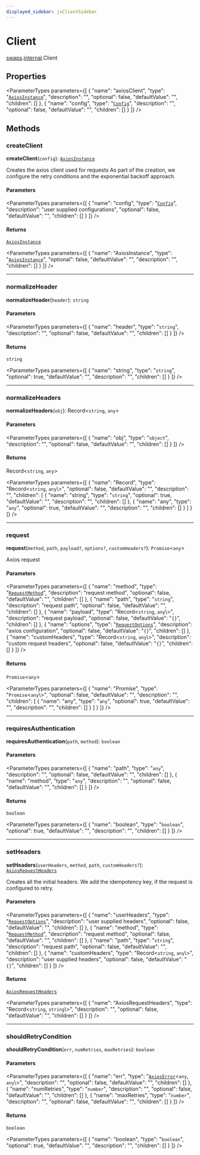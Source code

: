 ```yaml
---
displayed_sidebar: jsClientSidebar
---
```



# Client

[swaps](../../modules/swaps.mdx).[internal](../../swaps/modules/swaps.internal.mdx).Client

## Properties

<ParameterTypes parameters={[
  {
    "name": "axiosClient",
    "type": "[`AxiosInstance`](../interfaces/swaps.internal.AxiosInstance.mdx)",
    "description": "",
    "optional": false,
    "defaultValue": "",
    "children": []
  },
  {
    "name": "config",
    "type": "[`Config`](../interfaces/swaps.internal.Config.mdx)",
    "description": "",
    "optional": false,
    "defaultValue": "",
    "children": []
  }
]} />

## Methods

### createClient

**createClient**(`config`): [`AxiosInstance`](../interfaces/swaps.internal.AxiosInstance.mdx)

Creates the axios client used for requests
As part of the creation, we configure the retry conditions
and the exponential backoff approach.

#### Parameters

<ParameterTypes parameters={[
  {
    "name": "config",
    "type": "[`Config`](../interfaces/swaps.internal.Config.mdx)",
    "description": "user supplied configurations",
    "optional": false,
    "defaultValue": "",
    "children": []
  }
]} />

#### Returns

[`AxiosInstance`](../interfaces/swaps.internal.AxiosInstance.mdx)

<ParameterTypes parameters={[
  {
    "name": "AxiosInstance",
    "type": "[`AxiosInstance`](../interfaces/swaps.internal.AxiosInstance.mdx)",
    "optional": false,
    "defaultValue": "",
    "description": "",
    "children": []
  }
]} />

___

### normalizeHeader

**normalizeHeader**(`header`): `string`

#### Parameters

<ParameterTypes parameters={[
  {
    "name": "header",
    "type": "`string`",
    "description": "",
    "optional": false,
    "defaultValue": "",
    "children": []
  }
]} />

#### Returns

`string`

<ParameterTypes parameters={[
  {
    "name": "string",
    "type": "`string`",
    "optional": true,
    "defaultValue": "",
    "description": "",
    "children": []
  }
]} />

___

### normalizeHeaders

**normalizeHeaders**(`obj`): Record<`string`, `any`\>

#### Parameters

<ParameterTypes parameters={[
  {
    "name": "obj",
    "type": "`object`",
    "description": "",
    "optional": false,
    "defaultValue": "",
    "children": []
  }
]} />

#### Returns

Record<`string`, `any`\>

<ParameterTypes parameters={[
  {
    "name": "Record",
    "type": "Record<`string`, `any`\\>",
    "optional": false,
    "defaultValue": "",
    "description": "",
    "children": [
      {
        "name": "string",
        "type": "`string`",
        "optional": true,
        "defaultValue": "",
        "description": "",
        "children": []
      },
      {
        "name": "any",
        "type": "`any`",
        "optional": true,
        "defaultValue": "",
        "description": "",
        "children": []
      }
    ]
  }
]} />

___

### request

**request**(`method`, `path`, `payload?`, `options?`, `customHeaders?`): `Promise`<`any`\>

Axios request

#### Parameters

<ParameterTypes parameters={[
  {
    "name": "method",
    "type": "[`RequestMethod`](../../swaps/modules/swaps.internal.mdx#requestmethod)",
    "description": "request method",
    "optional": false,
    "defaultValue": "",
    "children": []
  },
  {
    "name": "path",
    "type": "`string`",
    "description": "request path",
    "optional": false,
    "defaultValue": "",
    "children": []
  },
  {
    "name": "payload",
    "type": "Record<`string`, `any`\\>",
    "description": "request payload",
    "optional": false,
    "defaultValue": "`{}`",
    "children": []
  },
  {
    "name": "options",
    "type": "[`RequestOptions`](../interfaces/admin_custom.internal.RequestOptions.mdx)",
    "description": "axios configuration",
    "optional": false,
    "defaultValue": "`{}`",
    "children": []
  },
  {
    "name": "customHeaders",
    "type": "Record<`string`, `any`\\>",
    "description": "custom request headers",
    "optional": false,
    "defaultValue": "`{}`",
    "children": []
  }
]} />

#### Returns

`Promise`<`any`\>

<ParameterTypes parameters={[
  {
    "name": "Promise",
    "type": "`Promise`<`any`\\>",
    "optional": false,
    "defaultValue": "",
    "description": "",
    "children": [
      {
        "name": "any",
        "type": "`any`",
        "optional": true,
        "defaultValue": "",
        "description": "",
        "children": []
      }
    ]
  }
]} />

___

### requiresAuthentication

**requiresAuthentication**(`path`, `method`): `boolean`

#### Parameters

<ParameterTypes parameters={[
  {
    "name": "path",
    "type": "`any`",
    "description": "",
    "optional": false,
    "defaultValue": "",
    "children": []
  },
  {
    "name": "method",
    "type": "`any`",
    "description": "",
    "optional": false,
    "defaultValue": "",
    "children": []
  }
]} />

#### Returns

`boolean`

<ParameterTypes parameters={[
  {
    "name": "boolean",
    "type": "`boolean`",
    "optional": true,
    "defaultValue": "",
    "description": "",
    "children": []
  }
]} />

___

### setHeaders

**setHeaders**(`userHeaders`, `method`, `path`, `customHeaders?`): [`AxiosRequestHeaders`](../../swaps/modules/swaps.internal.mdx#axiosrequestheaders)

Creates all the initial headers.
We add the idempotency key, if the request is configured to retry.

#### Parameters

<ParameterTypes parameters={[
  {
    "name": "userHeaders",
    "type": "[`RequestOptions`](../interfaces/admin_custom.internal.RequestOptions.mdx)",
    "description": "user supplied headers",
    "optional": false,
    "defaultValue": "",
    "children": []
  },
  {
    "name": "method",
    "type": "[`RequestMethod`](../../swaps/modules/swaps.internal.mdx#requestmethod)",
    "description": "request method",
    "optional": false,
    "defaultValue": "",
    "children": []
  },
  {
    "name": "path",
    "type": "`string`",
    "description": "request path",
    "optional": false,
    "defaultValue": "",
    "children": []
  },
  {
    "name": "customHeaders",
    "type": "Record<`string`, `any`\\>",
    "description": "user supplied headers",
    "optional": false,
    "defaultValue": "`{}`",
    "children": []
  }
]} />

#### Returns

[`AxiosRequestHeaders`](../../swaps/modules/swaps.internal.mdx#axiosrequestheaders)

<ParameterTypes parameters={[
  {
    "name": "AxiosRequestHeaders",
    "type": "Record<`string`, `string`\\>",
    "description": "",
    "optional": false,
    "defaultValue": "",
    "children": []
  }
]} />

___

### shouldRetryCondition

**shouldRetryCondition**(`err`, `numRetries`, `maxRetries`): `boolean`

#### Parameters

<ParameterTypes parameters={[
  {
    "name": "err",
    "type": "[`AxiosError`](../interfaces/swaps.internal.AxiosError.mdx)<`any`, `any`\\>",
    "description": "",
    "optional": false,
    "defaultValue": "",
    "children": []
  },
  {
    "name": "numRetries",
    "type": "`number`",
    "description": "",
    "optional": false,
    "defaultValue": "",
    "children": []
  },
  {
    "name": "maxRetries",
    "type": "`number`",
    "description": "",
    "optional": false,
    "defaultValue": "",
    "children": []
  }
]} />

#### Returns

`boolean`

<ParameterTypes parameters={[
  {
    "name": "boolean",
    "type": "`boolean`",
    "optional": true,
    "defaultValue": "",
    "description": "",
    "children": []
  }
]} />
